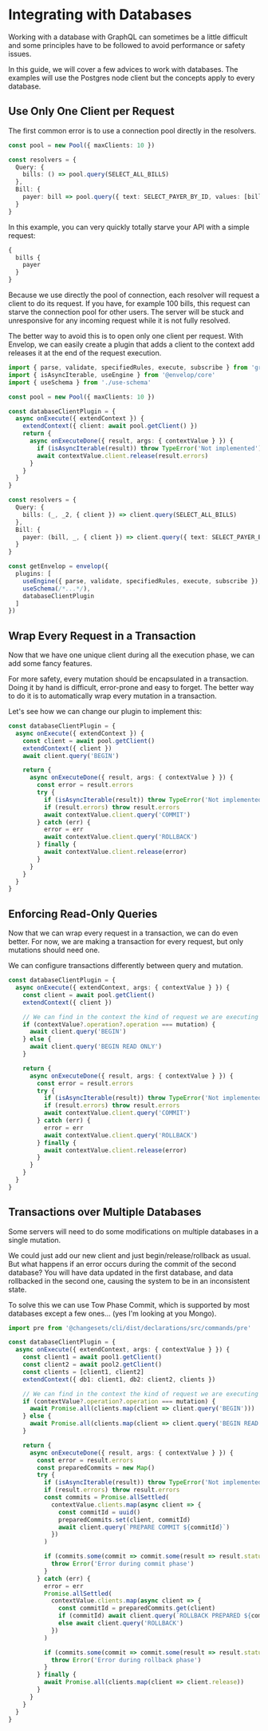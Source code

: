 # Integrating with Databases

Working with a database with GraphQL can sometimes be a little difficult and some principles have to be followed
to avoid performance or safety issues.

In this guide, we will cover a few advices to work with databases. The examples will use the Postgres node client but the concepts apply to every database.

## Use Only One Client per Request

The first common error is to use a connection pool directly in the resolvers.

```ts
const pool = new Pool({ maxClients: 10 })

const resolvers = {
  Query: {
    bills: () => pool.query(SELECT_ALL_BILLS)
  },
  Bill: {
    payer: bill => pool.query({ text: SELECT_PAYER_BY_ID, values: [bill.payer_id] })
  }
}
```

In this example, you can very quickly totally starve your API with a simple request:

```graphql
{
  bills {
    payer
  }
}
```

Because we use directly the pool of connection, each resolver will request a client to do its request.
If you have, for example 100 bills, this request can starve the connection pool for other users.
The server will be stuck and unresponsive for any incoming request while it is not fully resolved.

The better way to avoid this is to open only one client per request. With Envelop, we can easily create
a plugin that adds a client to the context add releases it at the end of the request execution.

```ts
import { parse, validate, specifiedRules, execute, subscribe } from 'graphql'
import { isAsyncIterable, useEngine } from '@envelop/core'
import { useSchema } from './use-schema'

const pool = new Pool({ maxClients: 10 })

const databaseClientPlugin = {
  async onExecute({ extendContext }) {
    extendContext({ client: await pool.getClient() })
    return {
      async onExecuteDone({ result, args: { contextValue } }) {
        if (isAsyncIterable(result)) throw TypeError('Not implemented')
        await contextValue.client.release(result.errors)
      }
    }
  }
}

const resolvers = {
  Query: {
    bills: (_, _2, { client }) => client.query(SELECT_ALL_BILLS)
  },
  Bill: {
    payer: (bill, _, { client }) => client.query({ text: SELECT_PAYER_BY_ID, values: [bill.payer_id] })
  }
}

const getEnvelop = envelop({
  plugins: [
    useEngine({ parse, validate, specifiedRules, execute, subscribe }),
    useSchema(/*...*/),
    databaseClientPlugin
  ]
})
```

## Wrap Every Request in a Transaction

Now that we have one unique client during all the execution phase, we can add some fancy features.

For more safety, every mutation should be encapsulated in a transaction. Doing it by hand is difficult,
error-prone and easy to forget. The better way to do it is to automatically wrap every mutation in a transaction.

Let's see how we can change our plugin to implement this:

```ts
const databaseClientPlugin = {
  async onExecute({ extendContext }) {
    const client = await pool.getClient()
    extendContext({ client })
    await client.query('BEGIN')

    return {
      async onExecuteDone({ result, args: { contextValue } }) {
        const error = result.errors
        try {
          if (isAsyncIterable(result)) throw TypeError('Not implemented')
          if (result.errors) throw result.errors
          await contextValue.client.query('COMMIT')
        } catch (err) {
          error = err
          await contextValue.client.query('ROLLBACK')
        } finally {
          await contextValue.client.release(error)
        }
      }
    }
  }
}
```

## Enforcing Read-Only Queries

Now that we can wrap every request in a transaction, we can do even better.
For now, we are making a transaction for every request, but only mutations should need one.

We can configure transactions differently between query and mutation.

```ts
const databaseClientPlugin = {
  async onExecute({ extendContext, args: { contextValue } }) {
    const client = await pool.getClient()
    extendContext({ client })

    // We can find in the context the kind of request we are executing
    if (contextValue?.operation?.operation === mutation) {
      await client.query('BEGIN')
    } else {
      await client.query('BEGIN READ ONLY')
    }

    return {
      async onExecuteDone({ result, args: { contextValue } }) {
        const error = result.errors
        try {
          if (isAsyncIterable(result)) throw TypeError('Not implemented')
          if (result.errors) throw result.errors
          await contextValue.client.query('COMMIT')
        } catch (err) {
          error = err
          await contextValue.client.query('ROLLBACK')
        } finally {
          await contextValue.client.release(error)
        }
      }
    }
  }
}
```

## Transactions over Multiple Databases

Some servers will need to do some modifications on multiple databases in a single mutation.

We could just add our new client and just begin/release/rollback as usual. But what happens if an error occurs
during the commit of the second database? You will have data updated in the first database, and data rollbacked
in the second one, causing the system to be in an inconsistent state.

To solve this we can use Tow Phase Commit, which is supported by most databases except a few ones...
(yes I'm looking at you Mongo).

```ts
import pre from '@changesets/cli/dist/declarations/src/commands/pre'

const databaseClientPlugin = {
  async onExecute({ extendContext, args: { contextValue } }) {
    const client1 = await pool1.getClient()
    const client2 = await pool2.getClient()
    const clients = [client1, client2]
    extendContext({ db1: client1, db2: client2, clients })

    // We can find in the context the kind of request we are executing
    if (contextValue?.operation?.operation === mutation) {
      await Promise.all(clients.map(client => client.query('BEGIN')))
    } else {
      await Promise.all(clients.map(client => client.query('BEGIN READ ONLY')))
    }

    return {
      async onExecuteDone({ result, args: { contextValue } }) {
        const error = result.errors
        const preparedCommits = new Map()
        try {
          if (isAsyncIterable(result)) throw TypeError('Not implemented')
          if (result.errors) throw result.errors
          const commits = Promise.allSettled(
            contextValue.clients.map(async client => {
              const commitId = uuid()
              preparedCommits.set(client, commitId)
              await client.query(`PREPARE COMMIT ${commitId}`)
            })
          )

          if (commits.some(commit => commit.some(result => result.status === 'rejected'))) {
            throw Error('Error during commit phase')
          }
        } catch (err) {
          error = err
          Promise.allSettled(
            contextValue.clients.map(async client => {
              const commitId = preparedCommits.get(client)
              if (commitId) await client.query(`ROLLBACK PREPARED ${commitId}`)
              else await client.query('ROLLBACK')
            })
          )

          if (commits.some(commit => commit.some(result => result.status === 'rejected'))) {
            throw Error('Error during rollback phase')
          }
        } finally {
          await Promise.all(clients.map(client => client.release))
        }
      }
    }
  }
}
```
